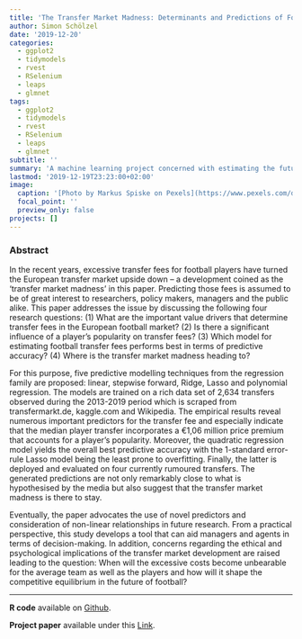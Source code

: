 ```yaml
---
title: 'The Transfer Market Madness: Determinants and Predictions of Football Player Transfer Fees'
author: Simon Schölzel
date: '2019-12-20'
categories:
  - ggplot2
  - tidymodels
  - rvest
  - RSelenium
  - leaps
  - glmnet
tags:
  - ggplot2
  - tidymodels
  - rvest
  - RSelenium
  - leaps
  - glmnet
subtitle: ''
summary: 'A machine learning project concerned with estimating the future transfer fees of European football players realized in R.'
lastmod: '2019-12-19T23:23:00+02:00'
image:
  caption: '[Photo by Markus Spiske on Pexels](https://www.pexels.com/de-de/foto/himmel-sonnenuntergang-feld-sonnenaufgang-114296/)'
  focal_point: ''
  preview_only: false
projects: []
---
```


### Abstract

In the recent years, excessive transfer fees for football players have turned the European transfer market upside down – a development coined as the ‘transfer market madness’ in this paper. Predicting those fees is assumed to be of great interest to researchers, policy makers, managers and the public alike. This paper addresses the issue by discussing the following four research questions: (1) What are the important value drivers that determine transfer fees in the European football market? (2) Is there a significant influence of a player’s popularity on transfer fees? (3) Which model for estimating football transfer fees performs best in terms of predictive accuracy? (4) Where is the transfer market madness heading to?

For this purpose, five predictive modelling techniques from the regression family are proposed: linear, stepwise forward, Ridge, Lasso and polynomial regression. The models are trained on a rich data set of 2,634 transfers observed during the 2013-2019 period which is scraped from transfermarkt.de, kaggle.com and Wikipedia. The empirical results reveal numerous important predictors for the transfer fee and especially indicate that the median player transfer incorporates a €1,06 million price premium that accounts for a player’s popularity. Moreover, the quadratic regression model yields the overall best predictive accuracy with the 1-standard error-rule Lasso model being the least prone to overfitting. Finally, the latter is deployed and evaluated on four currently rumoured transfers. The generated predictions are not only remarkably close to what is hypothesised by the media but also suggest that the transfer market madness is there to stay.

Eventually, the paper advocates the use of novel predictors and consideration of non-linear relationships in future research. From a practical perspective, this study develops a tool that can aid managers and agents in terms of decision-making. In addition, concerns regarding the ethical and psychological implications of the transfer market development are raised leading to the question: When will the excessive costs become unbearable for the average team as well as the players and how will it shape the competitive equilibrium in the future of football?

__________

**R code** available on [Github](https://github.com/simonschoe/project_player_transfers).

**Project paper** available under this [Link](/files/football-player-transfers.pdf).

